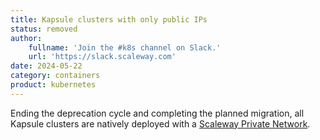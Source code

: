 ```yaml
---
title: Kapsule clusters with only public IPs
status: removed
author:
    fullname: 'Join the #k8s channel on Slack.'
    url: 'https://slack.scaleway.com'
date: 2024-05-22
category: containers
product: kubernetes
---
```


Ending the deprecation cycle and completing the planned migration, all Kapsule clusters are natively deployed with a [Scaleway Private Network](/containers/kubernetes/reference-content/secure-cluster-with-private-network/#why-have-a-private-network-for-your-kubernetes-kapsule-cluster).

